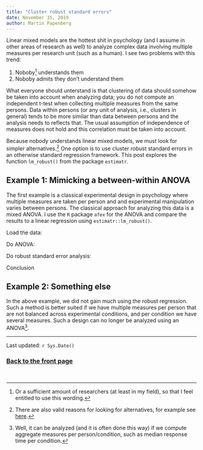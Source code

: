 ```yaml
---
title: "Cluster robust standard errors"
date: November 15, 2019
author: Martin Papenberg
---
```


Linear mixed models are the hottest shit in psychology (and I assume
in other areas of research as well) to analyze complex data involving 
multiple measures per research unit (such as a human). I see two 
problems with this trend:

1. Noboby[^1] understands them
2. Noboby admits they don't understand them

What everyone should unterstand is that clustering of data should 
somehow be taken into account when analyzing data; you do not compute an 
independent t-test when collecting multiple measures from the same 
persons. Data within persons (or any unit of analysis, i.e., clusters in 
general) tends to be more similar than data between persons and the 
analysis needs to reflects that. The usual assumption of independence of 
measures does not hold and this correlation must be taken into account.

Because nobody understands linear mixed models, we must look for simpler
alternatives.[^2] One option is to use cluster robust standard errors
in an otherwise standard regression framework. This post explores the
function `lm_robust()` from the package `estimatr`.

## Example 1: Mimicking a between-within ANOVA

The first example is a classical experimental design in psychology where 
multiple measures are taken per person and and experimental manipulation
varies between persons. The classical approach for analyzing this data
is a mixed ANOVA. I use the `R` package `afex` for the ANOVA and compare
the results to a linear regression using `estimatr::lm_robust()`.

Load the data:

Do ANOVA:

Do robust standard error analysis:

Conclusion

## Example 2: Something else

In the above example, we did not gain much using the robust regression.
Such a method is better suited if we have multiple measures per person
that are not balanced across experimental conditions, and per condition
we have several measures. Such a design can no longer be analyzed using
an ANOVA[^3].



[^1]: Or a sufficient amount of researchers (at least in my field), so
that I feel entitled to use this wording.

[^2]: There are also valid reasons for looking for alternatives, for 
example see [here](https://psycnet.apa.org/record/2016-22467-001).

[^3]: Well, it can be analyzed (and it is often done this way) if we 
compute aggregate measures per person/condition, such as median response 
time per condition.

---

Last updated: `r Sys.Date()`

### <a href="index.html">Back to the front page</a>

&nbsp;
